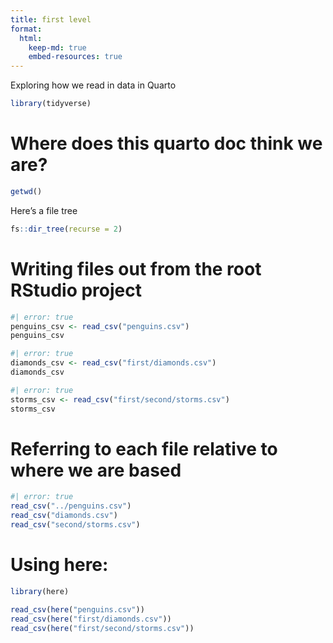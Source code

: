 ```yaml
---
title: first level
format: 
  html:
    keep-md: true
    embed-resources: true
---
```


Exploring how we read in data in Quarto

```r
library(tidyverse)
```

# Where does this quarto doc think we are?

```r
getwd()
```


Here's a file tree

```r
fs::dir_tree(recurse = 2)
```

# Writing files out from the root RStudio project

```r
#| error: true
penguins_csv <- read_csv("penguins.csv")
penguins_csv
```


```r
#| error: true
diamonds_csv <- read_csv("first/diamonds.csv")
diamonds_csv
```


```r
#| error: true
storms_csv <- read_csv("first/second/storms.csv")
storms_csv
```

# Referring to each file relative to where we are based

```r
#| error: true
read_csv("../penguins.csv")
read_csv("diamonds.csv")
read_csv("second/storms.csv")
```

# Using here:

```r
library(here)
```

```r
read_csv(here("penguins.csv"))
read_csv(here("first/diamonds.csv"))
read_csv(here("first/second/storms.csv"))
```

